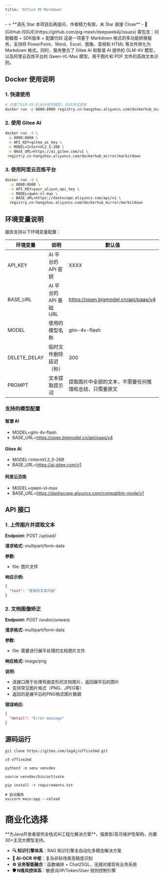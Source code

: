```yaml
---
title: 'Office 转 Markdown'
---
```


<Card title="写在最前：问题咨询请直接点击此处提交 ISSUE" icon="star" href="https://github.com/pig-mesh/deepseek4j/issues">
- ⭐️ **请先 Star 本项目后再提问，作者精力有限，未 Star 直接 Close**
- 🐞 [GitHub ISSUE](https://github.com/pig-mesh/deepseek4j/issues) 需包含：问题截图 + SDK版本 + 配置代码  
</Card>

<Card title="什么是office2md" icon="link" href="https://github.com/pig-mesh/office2md">
这是一项基于 Markdown 格式的多功能转换服务，支持将 PowerPoint、Word、Excel、图像、音频和 HTML 等文件转化为 Markdown 格式。同时，服务整合了 Gitee AI 和智谱 AI 提供的 GLM-4V 模型，以及阿里云百炼平台的 Qwen-VL-Max 模型，用于图片和 PDF 文件的高效文本识别。
</Card>


## Docker 使用说明

### 1. 快速使用

```bash
# 内置了GLM-4V-FLASH视觉模型，仅供测试使用
docker run -p 8000:8000 registry.cn-hangzhou.aliyuncs.com/dockerhub_mirror/markitdown
```

### 2. 使用 Gitee AI

```bash
docker run -d \
 -p 8000:8000 \
 -e API_KEY=gitee_ai_key \
 -e MODEL=InternVL2_5-26B \
 -e BASE_URL=https://ai.gitee.com/v1 \
 registry.cn-hangzhou.aliyuncs.com/dockerhub_mirror/markitdown
```

### 3. 使用阿里云百炼平台

```bash
docker run -d \
  -p 8000:8000 \
  -e API_KEY=your_aliyun_api_key \
  -e MODEL=qwen-vl-max \
  -e BASE_URL=https://dashscope.aliyuncs.com/api/v1 \
  registry.cn-hangzhou.aliyuncs.com/dockerhub_mirror/markitdown
```

## 环境变量说明

服务支持以下环境变量配置：

| 环境变量     | 说明                   | 默认值                                                 |
| ------------ | ---------------------- | ------------------------------------------------------ |
| API_KEY      | AI 平台的 API 密钥     | XXXX                                                   |
| BASE_URL     | AI 平台的 API 基础 URL | https://open.bigmodel.cn/api/paas/v4                   |
| MODEL        | 使用的模型名称         | glm-4v-flash                                           |
| DELETE_DELAY | 临时文件删除延迟（秒） | 300                                                    |
| PROMPT       | 文本提取提示词         | 提取图片中全部的文本，不需要任何推理和总结，只需要原文 |

### 支持的模型配置

#### 智谱 AI

- MODEL=glm-4v-flash
- BASE_URL=https://open.bigmodel.cn/api/paas/v4

#### Gitee AI

- MODEL=InternVL2_5-26B
- BASE_URL=https://ai.gitee.com/v1

#### 阿里云百炼

- MODEL=qwen-vl-max
- BASE_URL=https://dashscope.aliyuncs.com/compatible-mode/v1

## API 接口

### 1. 上传图片并提取文本

**Endpoint:** POST /upload/

**请求格式:** multipart/form-data

**参数:**

- file: 图片文件

**响应示例:**

```json
{
  "text": "提取的文本内容"
}
```

### 2. 文档图像矫正

**Endpoint:** POST /uvdoc/unwarp

**请求格式:** multipart/form-data

**参数:**

- file: 需要进行展平处理的文档图片文件

**响应格式:** image/png

**说明:**

- 该接口用于处理弯曲变形的文档图片，返回展平后的图片
- 支持常见图片格式（PNG、JPEG等）
- 返回的是展平后的PNG格式图片数据

**错误响应:**

```json
{
  "detail": "Error message"
}
```

## 源码运行

```
git clone https://gitee.com/log4j/office2md.git

cd office2md 

python3 -m venv venvdev

source venvdev/bin/activate

pip install -r requirements.txt

# 启动服务
uvicorn main:app --reload
```

# 商业化选择
<Card title="PIG AI应用开发平台 | 适合中大型企业构建自主可控的AI中台" icon="link" href="https://ai.pig4cloud.com">
**为Java开发者提供全栈式AI工程化解决方案**，强类型/高可维护性架构，内置30+主流大模型支持。

- **🔍 知识引擎体系**：RAG 知识引擎全自动化多模态解决方案
- **📝 AI-OCR 中枢**：复杂非标场景高精度识别
- **⚙️ 业务智能融合**：函数编排 + Chat2SQL，无缝对接现有业务系统
- **🛡️ N维风控体系**：敏感词/IP/Token/User 规则控制引擎
</Card>